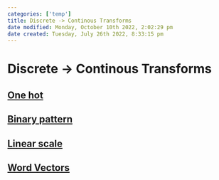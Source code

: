 ```yaml
---
categories: ['temp']
title: Discrete -> Continous Transforms
date modified: Monday, October 10th 2022, 2:02:29 pm
date created: Tuesday, July 26th 2022, 8:33:15 pm
---
```


# Discrete -> Continous Transforms

## [One hot](One%20hot.qmd)

## [Binary pattern](Binary%20pattern.qmd)

## [Linear scale](Linear%20scale.qmd)

## [Word Vectors](Word%20Vectors.qmd)



